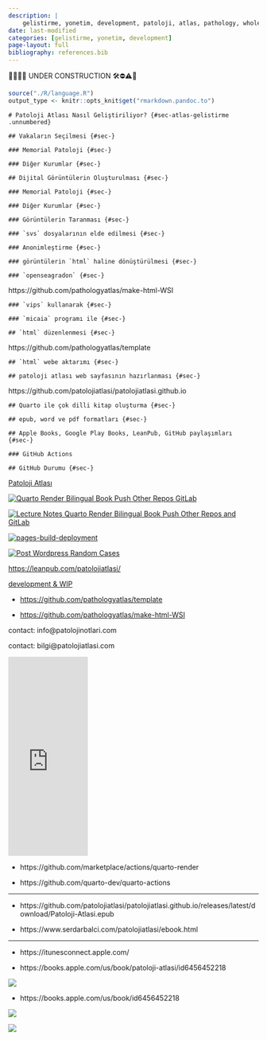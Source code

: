 ```yaml
---
description: |
    gelistirme, yonetim, development, patoloji, atlas, pathology, whole slide image, patolojiatlasi, histopathologyatlas, wsi
date: last-modified
categories: [gelistirme, yonetim, development]
page-layout: full
bibliography: references.bib
---
```



🔬🔬🔬🔬 UNDER CONSTRUCTION 🛠⛔️⚠️🔩



```r
source("./R/language.R")
output_type <- knitr::opts_knit$get("rmarkdown.pandoc.to")
```


```asis

# Patoloji Atlası Nasıl Geliştiriliyor? {#sec-atlas-gelistirme .unnumbered}

```


```asis

## Vakaların Seçilmesi {#sec-}

```



```asis

### Memorial Patoloji {#sec-}

```



```asis

### Diğer Kurumlar {#sec-}

```




```asis

## Dijital Görüntülerin Oluşturulması {#sec-}

```



```asis

### Memorial Patoloji {#sec-}

```



```asis

### Diğer Kurumlar {#sec-}

```



```asis

### Görüntülerin Taranması {#sec-}

```



```asis

### `svs` dosyalarının elde edilmesi {#sec-}

```



```asis

### Anonimleştirme {#sec-}

```



```asis

### görüntülerin `html` haline dönüştürülmesi {#sec-}

```


```asis

### `openseagradon` {#sec-}

```



https://github.com/pathologyatlas/make-html-WSI

```asis

### `vips` kullanarak {#sec-}

```

```asis

### `micaia` programı ile {#sec-}

```






```asis

## `html` düzenlenmesi {#sec-}

```

https://github.com/pathologyatlas/template


```asis

## `html` webe aktarımı {#sec-}

```

```asis

## patoloji atlası web sayfasının hazırlanması {#sec-}

```

https://github.com/patolojiatlasi/patolojiatlasi.github.io

```asis

## Quarto ile çok dilli kitap oluşturma {#sec-}

```

```asis

## epub, word ve pdf formatları {#sec-}

```

```asis

## Apple Books, Google Play Books, LeanPub, GitHub paylaşımları {#sec-}

```


```asis

### GitHub Actions

```


```asis

## GitHub Durumu {#sec-}

```


[Patoloji Atlası](https://www.patolojiatlasi.com/)

[![Quarto Render Bilingual Book Push Other Repos GitLab](https://github.com/patolojiatlasi/patolojiatlasi.github.io/actions/workflows/Quarto-Render-Bilingual-Book-Push-Other-Repos-GitLab.yml/badge.svg)](https://github.com/patolojiatlasi/patolojiatlasi.github.io/actions/workflows/Quarto-Render-Bilingual-Book-Push-Other-Repos-GitLab.yml)

[![Lecture Notes Quarto Render Bilingual Book Push Other Repos and GitLab](https://github.com/patolojiatlasi/patolojiatlasi.github.io/actions/workflows/lecture-notes.yml/badge.svg)](https://github.com/patolojiatlasi/patolojiatlasi.github.io/actions/workflows/lecture-notes.yml)

[![pages-build-deployment](https://github.com/patolojiatlasi/patolojiatlasi.github.io/actions/workflows/pages/pages-build-deployment/badge.svg)](https://github.com/patolojiatlasi/patolojiatlasi.github.io/actions/workflows/pages/pages-build-deployment)

[![Post Wordpress Random Cases](https://github.com/patolojiatlasi/patolojiatlasi.github.io/actions/workflows/post-wordpress-random-cases.yml/badge.svg)](https://github.com/patolojiatlasi/patolojiatlasi.github.io/actions/workflows/post-wordpress-random-cases.yml)


<https://leanpub.com/patolojiatlasi/>

[development & WIP](https://images.patolojiatlasi.com/development.md)



-   <https://github.com/pathologyatlas/template>

-   <https://github.com/pathologyatlas/make-html-WSI>

contact: info\@patolojinotlari.com

contact: bilgi\@patolojiatlasi.com

<iframe width="160" height="400" src="https://leanpub.com/patolojiatlasi/embed" frameborder="0" allowtransparency="true">

</iframe>

-   https://github.com/marketplace/actions/quarto-render

-   https://github.com/quarto-dev/quarto-actions


-----

- https://github.com/patolojiatlasi/patolojiatlasi.github.io/releases/latest/download/Patoloji-Atlasi.epub

- https://www.serdarbalci.com/patolojiatlasi/ebook.html


-----

- https://itunesconnect.apple.com/

- https://books.apple.com/us/book/patoloji-atlasi/id6456452218

![](https://is1-ssl.mzstatic.com/image/thumb/Publication126/v4/27/11/f0/2711f08c-f668-7ce0-0ebd-0df16be30fd6/4d0d1458-db59-460f-bd62-6f10900fb559_cover_image.png/626x0w.webp)

- https://books.apple.com/us/book/id6456452218




[![](./images/patoloji-atlasi-openseadragon-example)](https://openseadragon.github.io/examples/in-the-wild/#science)


[![](./images/patoloji-atlasi-quarto-example)](https://github.com/quarto-dev/quarto-actions/tree/main/examples)








